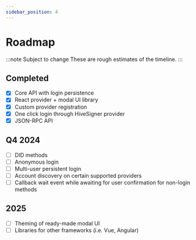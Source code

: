 ```yaml
---
sidebar_position: 4
---
```


# Roadmap

:::note Subject to change
These are rough estimates of the timeline.
:::

## Completed

- [x] Core API with login persistence
- [x] React provider + modal UI library
- [x] Custom provider registration
- [x] One click login through HiveSigner provider
- [x] JSON-RPC API

## Q4 2024

- [ ] DID methods
- [ ] Anonymous login
- [ ] Multi-user persistent login
- [ ] Account discovery on certain supported providers
- [ ] Callback wait event while awaiting for user confirmation for non-login methods

## 2025

- [ ] Theming of ready-made modal UI
- [ ] Libraries for other frameworks (i.e. Vue, Angular)